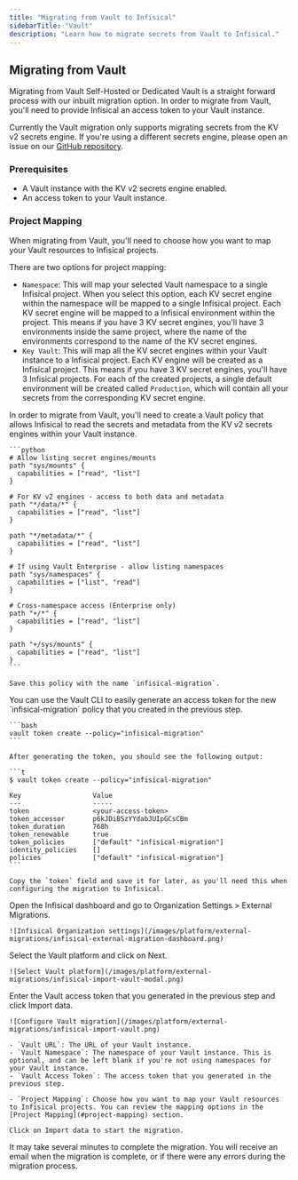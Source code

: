 ```yaml
---
title: "Migrating from Vault to Infisical"
sidebarTitle: "Vault"
description: "Learn how to migrate secrets from Vault to Infisical."
---
```


## Migrating from Vault

Migrating from Vault Self-Hosted or Dedicated Vault is a straight forward process with our inbuilt migration option. In order to migrate from Vault, you'll need to provide Infisical an access token to your Vault instance.

Currently the Vault migration only supports migrating secrets from the KV v2 secrets engine. If you're using a different secrets engine, please open an issue on our [GitHub repository](https://github.com/infisical/infisical/issues).


### Prerequisites

- A Vault instance with the KV v2 secrets engine enabled.
- An access token to your Vault instance.


### Project Mapping

When migrating from Vault, you'll need to choose how you want to map your Vault resources to Infisical projects.

There are two options for project mapping:

- `Namespace`: This will map your selected Vault namespace to a single Infisical project. When you select this option, each KV secret engine within the namespace will be mapped to a single Infisical project. Each KV secret engine will be mapped to a Infisical environment within the project. This means if you have 3 KV secret engines, you'll have 3 environments inside the same project, where the name of the environments correspond to the name of the KV secret engines.
- `Key Vault`: This will map all the KV secret engines within your Vault instance to a Infisical project. Each KV engine will be created as a Infisical project. This means if you have 3 KV secret engines, you'll have 3 Infisical projects. For each of the created projects, a single default environment will be created called `Production`, which will contain all your secrets from the corresponding KV secret engine.




<Steps>
  <Step title="Create a Vault policy">
    In order to migrate from Vault, you'll need to create a Vault policy that allows Infisical to read the secrets and metadata from the KV v2 secrets engines within your Vault instance.


    ```python
    # Allow listing secret engines/mounts
    path "sys/mounts" {
      capabilities = ["read", "list"]
    }

    # For KV v2 engines - access to both data and metadata
    path "*/data/*" {
      capabilities = ["read", "list"]
    }

    path "*/metadata/*" {
      capabilities = ["read", "list"]
    }

    # If using Vault Enterprise - allow listing namespaces
    path "sys/namespaces" {
      capabilities = ["list", "read"]
    }

    # Cross-namespace access (Enterprise only)
    path "+/*" {
      capabilities = ["read", "list"]
    }

    path "+/sys/mounts" {
      capabilities = ["read", "list"]
    }
    ```

    Save this policy with the name `infisical-migration`.

  </Step>

  <Step title="Generate an access token">
    You can use the Vault CLI to easily generate an access token for the new `infisical-migration` policy that you created in the previous step.

    ```bash
    vault token create --policy="infisical-migration"
    ```

    After generating the token, you should see the following output:

    ```t
    $ vault token create --policy="infisical-migration"
    
    Key                  Value
    ---                  -----
    token                <your-access-token>
    token_accessor       p6kJDiBSzYYdabJUIpGCsCBm
    token_duration       768h
    token_renewable      true
    token_policies       ["default" "infisical-migration"]
    identity_policies    []
    policies             ["default" "infisical-migration"]
    ```

    Copy the `token` field and save it for later, as you'll need this when configuring the migration to Infisical.
  </Step>

  <Step title="Navigate to Infisical external migrations">
    Open the Infisical dashboard and go to Organization Settings > External Migrations.

    ![Infisical Organization settings](/images/platform/external-migrations/infisical-external-migration-dashboard.png)
  </Step>

  <Step title="Select the Vault platform">
    Select the Vault platform and click on Next.

    ![Select Vault platform](/images/platform/external-migrations/infisical-import-vault-modal.png)
  </Step>

  <Step title="Configure the Vault migration">
    Enter the Vault access token that you generated in the previous step and click Import data.

    ![Configure Vault migration](/images/platform/external-migrations/infisical-import-vault.png)

    - `Vault URL`: The URL of your Vault instance.
    - `Vault Namespace`: The namespace of your Vault instance. This is optional, and can be left blank if you're not using namespaces for your Vault instance.
    - `Vault Access Token`: The access token that you generated in the previous step.

    - `Project Mapping`: Choose how you want to map your Vault resources to Infisical projects. You can review the mapping options in the [Project Mapping](#project-mapping) section.

    Click on Import data to start the migration.

  </Step>
</Steps>

<Note>
  It may take several minutes to complete the migration. You will receive an email when the migration is complete, or if there were any errors during the migration process.
</Note>